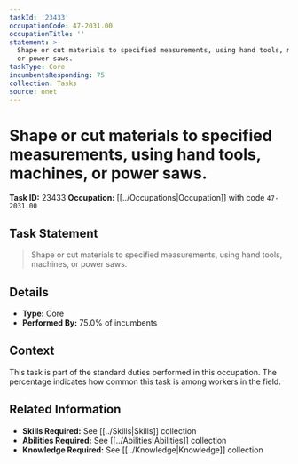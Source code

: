 ```yaml
---
taskId: '23433'
occupationCode: 47-2031.00
occupationTitle: ''
statement: >-
  Shape or cut materials to specified measurements, using hand tools, machines,
  or power saws.
taskType: Core
incumbentsResponding: 75
collection: Tasks
source: onet
---
```

# Shape or cut materials to specified measurements, using hand tools, machines, or power saws.

**Task ID:** 23433
**Occupation:** [[../Occupations|Occupation]] with code `47-2031.00`

## Task Statement

> Shape or cut materials to specified measurements, using hand tools, machines, or power saws.

## Details

- **Type:** Core
- **Performed By:** 75.0% of incumbents

## Context

This task is part of the standard duties performed in this occupation. The percentage indicates how common this task is among workers in the field.

## Related Information

- **Skills Required:** See [[../Skills|Skills]] collection
- **Abilities Required:** See [[../Abilities|Abilities]] collection
- **Knowledge Required:** See [[../Knowledge|Knowledge]] collection
